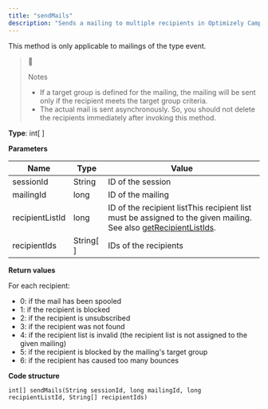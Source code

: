```yaml
---
title: "sendMails"
description: "Sends a mailing to multiple recipients in Optimizely Campaign."
---
```


This method is only applicable to mailings of the type event.

> 📘
> 
> Notes
> 
> * If a target group is defined for the mailing, the mailing will be sent only if the recipient meets the target group criteria.
> * The actual mail is sent asynchronously. So, you should not delete the recipients immediately after invoking this method.

**Type**: int\[ \]

**Parameters**

| Name            | Type        | Value                                                                                                                                                             |
| --------------- | ----------- | ----------------------------------------------------------------------------------------------------------------------------------------------------------------- |
| sessionId       | String      | ID of the session                                                                                                                                                 |
| mailingId       | long        | ID of the mailing                                                                                                                                                 |
| recipientListId | long        | ID of the recipient listThis recipient list must be assigned to the given mailing. See also [getRecipientListIds](/optimizely-campaign/docs/getrecipientlistids). |
| recipientIds    | String\[ \] | IDs of the recipients                                                                                                                                             |

**Return values**

For each recipient:

* 0: if the mail has been spooled
* 1: if the recipient is blocked
* 2: if the recipient is unsubscribed
* 3: if the recipient was not found
* 4: if the recipient list is invalid (the recipient list is not assigned to the given mailing)
* 5: if the recipient is blocked by the mailing's target group
* 6: if the recipient has caused too many bounces

**Code structure**

`int[] sendMails(String sessionId, long mailingId, long recipientListId, String[] recipientIds)
`